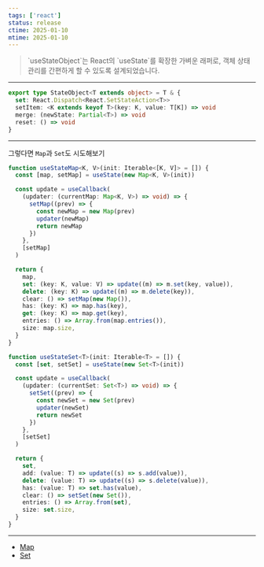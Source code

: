 ```yaml
---
tags: ['react']
status: release
ctime: 2025-01-10
mtime: 2025-01-10
---
```



<Blockquote
  cite={{
    url: 'https://www.jameskerr.blog/posts/use-state-object/',
    title: 'useStateObject: A Simple, Convenient API Around useState',
  }}
>
  `useStateObject`는 React의 `useState`를 확장한 가벼운 래퍼로, 객체 상태 관리를
  간편하게 할 수 있도록 설계되었습니다.
</Blockquote>

---

```ts
export type StateObject<T extends object> = T & {
  set: React.Dispatch<React.SetStateAction<T>>
  setItem: <K extends keyof T>(key: K, value: T[K]) => void
  merge: (newState: Partial<T>) => void
  reset: () => void
}
```

---

그렇다면 `Map`과 `Set`도 시도해보기

```ts
function useStateMap<K, V>(init: Iterable<[K, V]> = []) {
  const [map, setMap] = useState(new Map<K, V>(init))

  const update = useCallback(
    (updater: (currentMap: Map<K, V>) => void) => {
      setMap((prev) => {
        const newMap = new Map(prev)
        updater(newMap)
        return newMap
      })
    },
    [setMap]
  )

  return {
    map,
    set: (key: K, value: V) => update((m) => m.set(key, value)),
    delete: (key: K) => update((m) => m.delete(key)),
    clear: () => setMap(new Map()),
    has: (key: K) => map.has(key),
    get: (key: K) => map.get(key),
    entries: () => Array.from(map.entries()),
    size: map.size,
  }
}
```

```ts
function useStateSet<T>(init: Iterable<T> = []) {
  const [set, setSet] = useState(new Set<T>(init))

  const update = useCallback(
    (updater: (currentSet: Set<T>) => void) => {
      setSet((prev) => {
        const newSet = new Set(prev)
        updater(newSet)
        return newSet
      })
    },
    [setSet]
  )

  return {
    set,
    add: (value: T) => update((s) => s.add(value)),
    delete: (value: T) => update((s) => s.delete(value)),
    has: (value: T) => set.has(value),
    clear: () => setSet(new Set()),
    entries: () => Array.from(set),
    size: set.size,
  }
}
```

---

- [Map](https://developer.mozilla.org/ko/docs/Web/JavaScript/Reference/Global_Objects/Map)
- [Set](https://developer.mozilla.org/ko/docs/Web/JavaScript/Reference/Global_Objects/Set)
